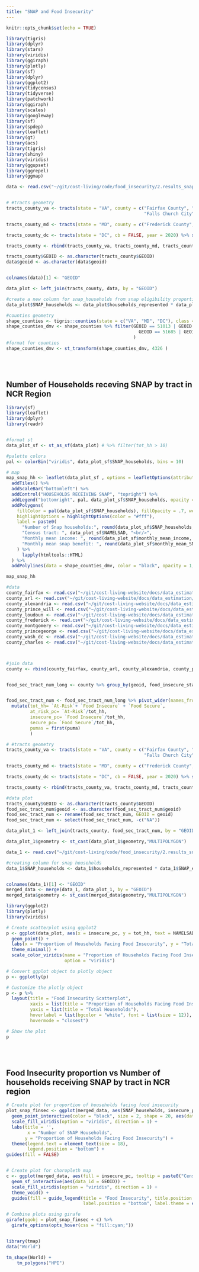 ```yaml
---
title: "SNAP and Food Insecurity"
---
```


```r
knitr::opts_chunk$set(echo = TRUE)
```


```r
library(tigris)
library(dplyr)
library(stars)
library(viridis) 
library(ggiraph)
library(plotly)
library(sf)
library(dplyr)
library(ggplot2)
library(tidycensus)
library(tidyverse)
library(patchwork)
library(ggiraph)
library(scales)
library(googleway)
library(sf)
library(spdep)
library(leaflet)
library(gt)
library(acs)
library(tigris)
library(shiny)
library(viridis)
library(ggupset)
library(ggrepel)
library(ggmap)
```


```r

data <- read.csv("~/git/cost-living/code/food_insecurity/2.results_snap_snap_max/results/ncr_combined_2022_SNAP_by_tract.csv")


# #tracts geometry
tracts_county_va <- tracts(state = "VA", county = c("Fairfax County", "Arlington County", "Alexandria City", "Prince William County", "Loudoun County", 
                                                    "Falls Church City", "Fairfax City", "Manassas City", "Manassas Park City"), cb = FALSE, year = 2020) %>% select(STATEFP, COUNTYFP, TRACTCE, GEOID, NAME, NAMELSAD, geometry)

tracts_county_md <- tracts(state = "MD", county = c("Frederick County", "Montgomery County", "Prince George's County", "Charles County"), cb = FALSE, year = 2020) %>% select(STATEFP, COUNTYFP, TRACTCE, GEOID, NAME, NAMELSAD, geometry)

tracts_county_dc <- tracts(state = "DC", cb = FALSE, year = 2020) %>% select(STATEFP, COUNTYFP, TRACTCE, GEOID, NAME, NAMELSAD, geometry)

tracts_county <- rbind(tracts_county_va, tracts_county_md, tracts_county_dc)

tracts_county$GEOID <- as.character(tracts_county$GEOID)
data$geoid <- as.character(data$geoid)


colnames(data)[1] <- "GEOID"

data_plot <- left_join(tracts_county, data, by = "GEOID")

#create a new column for snap_households from snap eligibility proportion and total households
data_plot$SNAP_households <- data_plot$households_represented * data_plot$SNAP_eligibility_proportion

#counties geometry
shape_counties <- tigris::counties(state = c("VA", "MD", "DC"), class = "sf")
shape_counties_dmv <- shape_counties %>% filter(GEOID == 51013 | GEOID ==51059 | GEOID == 51600 | GEOID == 51107 | GEOID == 51610 | GEOID == 51683 | 
                                                  GEOID == 51685 | GEOID == 51153 | GEOID == 51510 | GEOID == 11001 | GEOID ==  24021 | GEOID == 24031 | GEOID == 24033 | GEOID == 24017
                                                ) 
#format for counties
shape_counties_dmv <- st_transform(shape_counties_dmv, 4326 )

```





<br>
<br>

## Number of Households receving SNAP by tract in NCR Region



```r
library(sf)
library(leaflet)
library(dplyr)
library(readr)


#format st
data_plot_sf <- st_as_sf(data_plot) # %>% filter(tot_hh > 10)

#palette colors
pal <- colorBin("viridis", data_plot_sf$SNAP_households, bins = 10)

# map
map_snap_hh <- leaflet(data_plot_sf , options = leafletOptions(attributionControl = FALSE)) %>%
  addTiles() %>%
  addScaleBar("bottomleft") %>%
  addControl("HOUSEHOLDS RECEIVING SNAP", "topright") %>%
  addLegend("bottomright", pal, data_plot_sf$SNAP_households, opacity = .7) %>%
  addPolygons(
    fillColor = pal(data_plot_sf$SNAP_households), fillOpacity = .7, weight = 1, color = "#000",
    highlightOptions = highlightOptions(color = "#fff"),
    label = paste0(
      "Number of Snap households:", round(data_plot_sf$SNAP_households,1) ,  "<br/>", 
      "Census tract: ", data_plot_sf$NAMELSAD, "<br/>",
      "Monthly mean income: ", round(data_plot_sf$monthly_mean_income, 1), "<br/>",
      "Monthly mean snap benefit: ", round(data_plot_sf$monthly_mean_SNAP_benefit,1), "<br/>"
    ) %>% 
      lapply(htmltools::HTML) 
  ) %>%
  addPolylines(data = shape_counties_dmv, color = "black", opacity = 1, weight = 2.5) 

map_snap_hh

```











```r

#data
county_fairfax <- read.csv("~/git/cost-living-website/docs/data_estimation/fairfax_fallschurch_fairfaxcity_2022_food_insecurity_rev.csv") %>% select(-c(moe, PUMA5CE_20))
county_arl <- read.csv("~/git/cost-living-website/docs/data_estimation/arlington_2022_food_insecurity_rev.csv") %>% select(-c(X, moe, PUMA5CE_20))
county_alexandria <- read.csv("~/git/cost-living-website/docs/data_estimation/alexandria_2022_food_insecurity_rev.csv") %>% select(-c(X, moe, PUMA5CE_20))
county_prince_will <- read.csv("~/git/cost-living-website/docs/data_estimation/princewilliam_2022_food_insecurity_rev.csv") %>% select(-c(X, moe, PUMA5CE_20))
county_loudoun <- read.csv("~/git/cost-living-website/docs/data_estimation/loudoun_2022_food_insecurity_rev.csv") %>% select(-c(X, moe, PUMA5CE_20))
county_frederick <- read.csv("~/git/cost-living-website/docs/data_estimation/12.frederick_md_2022_food_insecurity_rev.csv") %>% select(-c(X, moe.x, moe.y, PUMA20))
county_montgomery <- read.csv("~/git/cost-living-website/docs/data_estimation/montgomery_md_2022_food_insecurity_rev.csv") %>% select(-c(PUMA20, moe))
county_princegeorge <- read.csv("~/git/cost-living-website/docs/data_estimation/princegeorge_2022_food_insecurity_rev.csv") %>% select(-c(X, PUMA20, moe))
county_wash_dc <- read.csv("~/git/cost-living-website/docs/data_estimation/dc_2022_food_insecurity_rev.csv") %>% select(-c(X,  PUMA20, PUMA5CE_new, other_cost_20))
county_charles <- read.csv("~/git/cost-living-website/docs/data_estimation/charles_md_2022_food_insecurity_rev.csv") %>% select(-c(X, PUMA20, other_cost_20, moe))



#join data
county <- rbind(county_fairfax, county_arl, county_alexandria, county_prince_will, county_loudoun, county_frederick, county_montgomery, county_princegeorge, county_wash_dc, county_charles)


food_sec_tract_num_long <- county %>% group_by(geoid, food_insecure_status) %>% summarise(total_hh = sum(num_hh, na.rm = TRUE), puma=first(PUMA5CE))


food_sec_tract_num <- food_sec_tract_num_long %>% pivot_wider(names_from = food_insecure_status, values_from = total_hh) %>% 
  mutate(tot_hh= `At-Risk`+ `Food Insecure` + `Food Secure`,
         at_risk_pc= `At-Risk`/tot_hh,
         insecure_pc= `Food Insecure`/tot_hh,
         secure_pc= `Food Secure`/tot_hh,
         pumas = first(puma)
         )

# #tracts geometry
tracts_county_va <- tracts(state = "VA", county = c("Fairfax County", "Arlington County", "Alexandria City", "Prince William County", "Loudoun County", 
                                                    "Falls Church City", "Fairfax City", "Manassas City", "Manassas Park City"), cb = FALSE, year = 2020) %>% select(STATEFP, COUNTYFP, TRACTCE, GEOID, NAME, NAMELSAD, geometry)

tracts_county_md <- tracts(state = "MD", county = c("Frederick County", "Montgomery County", "Prince George's County", "Charles County"), cb = FALSE, year = 2020) %>% select(STATEFP, COUNTYFP, TRACTCE, GEOID, NAME, NAMELSAD, geometry)

tracts_county_dc <- tracts(state = "DC", cb = FALSE, year = 2020) %>% select(STATEFP, COUNTYFP, TRACTCE, GEOID, NAME, NAMELSAD, geometry)

tracts_county <- rbind(tracts_county_va, tracts_county_md, tracts_county_dc)

#data plot
tracts_county$GEOID <- as.character(tracts_county$GEOID)
food_sec_tract_num$geoid <- as.character(food_sec_tract_num$geoid)
food_sec_tract_num <- rename(food_sec_tract_num, GEOID = geoid)
food_sec_tract_num <- select(food_sec_tract_num, -c("NA"))

data_plot_1 <- left_join(tracts_county, food_sec_tract_num, by = "GEOID")

data_plot_1$geometry <- st_cast(data_plot_1$geometry,"MULTIPOLYGON")

data_1 <- read.csv("~/git/cost-living/code/food_insecurity/2.results_snap_snap_max/results/ncr_combined_2022_SNAP_by_tract.csv")

#creating column for snap households
data_1$SNAP_households <- data_1$households_represented * data_1$SNAP_eligibility_proportion


colnames(data_1)[1] <- "GEOID"
merged_data <- merge(data_1, data_plot_1, by = "GEOID")
merged_data$geometry <- st_cast(merged_data$geometry,"MULTIPOLYGON")


```



```r
library(ggplot2)
library(plotly)
library(viridis)

# Create scatterplot using ggplot2
p <- ggplot(data_plot, aes(x = insecure_pc, y = tot_hh, text = NAMELSAD, color = insecure_pc)) +
  geom_point() +
  labs(x = "Proportion of Households Facing Food Insecurity", y = "Total Households") +
  theme_minimal() +
  scale_color_viridis(name = "Proportion of Households Facing Food Insecurity",
                      option = "viridis")

# Convert ggplot object to plotly object
p <- ggplotly(p)

# Customize the plotly object
p <- p %>%
  layout(title = "Food Insecurity Scatterplot",
         xaxis = list(title = "Proportion of Households Facing Food Insecurity"),
         yaxis = list(title = "Total Households"),
         hoverlabel = list(bgcolor = "white", font = list(size = 12)),
         hovermode = "closest")

# Show the plot
p


```


<br>
<br>

## Food Insecurity proportion vs Number of households receiving SNAP by tract in NCR region

```r




# Create plot for proportion of households facing food insecurity 
plot_snap_finsec <- ggplot(merged_data, aes(SNAP_households, insecure_pc, fill = insecure_pc, tooltip = paste0("Census Tract: ", NAME, "<br>", "Food Insecurity: ", round(insecure_pc,2),"<br>", "Number of SNAP households: ", round(SNAP_households,1), "<br>"))) + 
  geom_point_interactive(color = "black", size = 2, shape = 20, aes(data_id = GEOID)) +
  scale_fill_viridis(option = "viridis", direction = 1) + 
  labs(title = '', 
        x = "Number of SNAP Households", 
       y = "Proportion of Households Facing Food Insecurity") + 
  theme(legend.text = element_text(size = 18), 
        legend.position = "bottom") +
guides(fill = FALSE) 


# Create plot for choropleth map 
c <- ggplot(merged_data, aes(fill = insecure_pc, tooltip = paste0("Census Tract: ", NAME, "<br>", "Food Insecurity: ", round(insecure_pc,2),"<br>", "Number of SNAP households: ", round(SNAP_households,1), "<br>"), geometry = geometry )) +
  geom_sf_interactive(aes(data_id = GEOID)) + 
  scale_fill_viridis(option = "viridis", direction = 1) + 
  theme_void() + 
  guides(fill = guide_legend(title = "Food Insecurity", title.position = "top", 
                             label.position = "bottom", label.theme = element_text(size = 8)))

# Combine plots using girafe
girafe(ggobj = plot_snap_finsec + c) %>%
  girafe_options(opts_hover(css = "fill:cyan;"))



```

















```r
library(tmap)
data("World")

tm_shape(World) +
    tm_polygons("HPI")
```


